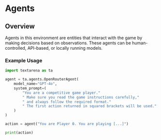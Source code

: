 # Agents

## Overview
Agents in this environment are entities that interact with the game by making decisions based on observations. These agents can be human-controlled, API-based, or locally running models.

### Example Usage
```python
import textarena as ta

agent = ta.agents.OpenRouterAgent(
    model_name="GPT-4o",
    system_prompt=(
        "You are a competitive game player."
        " Make sure you read the game instructions carefully,"
        " and always follow the required format."
        " The first action returned in squared brackets will be used."
    )
)

action = agent("You are Player 0. You are playing [...]")

print(action)
```

